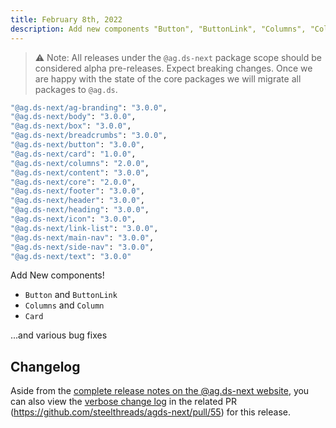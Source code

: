 ```yaml
---
title: February 8th, 2022
description: Add new components "Button", "ButtonLink", "Columns", "Column" and "Card".
---
```


> ⚠️ Note: All releases under the `@ag.ds-next` package scope should be considered alpha pre-releases. Expect breaking changes. Once we are happy with the state of the core packages we will migrate all packages to `@ag.ds`.

```sh
"@ag.ds-next/ag-branding": "3.0.0",
"@ag.ds-next/body": "3.0.0",
"@ag.ds-next/box": "3.0.0",
"@ag.ds-next/breadcrumbs": "3.0.0",
"@ag.ds-next/button": "3.0.0",
"@ag.ds-next/card": "1.0.0",
"@ag.ds-next/columns": "2.0.0",
"@ag.ds-next/content": "3.0.0",
"@ag.ds-next/core": "2.0.0",
"@ag.ds-next/footer": "3.0.0",
"@ag.ds-next/header": "3.0.0",
"@ag.ds-next/heading": "3.0.0",
"@ag.ds-next/icon": "3.0.0",
"@ag.ds-next/link-list": "3.0.0",
"@ag.ds-next/main-nav": "3.0.0",
"@ag.ds-next/side-nav": "3.0.0",
"@ag.ds-next/text": "3.0.0"
```

Add New components!

- `Button` and `ButtonLink`
- `Columns` and `Column`
- `Card`

...and various bug fixes

## Changelog

Aside from the [complete release notes on the @ag.ds-next website](https://steelthreads.github.io/agds-next/releases/2022-02-08), you can also view the [verbose change log](https://github.com/steelthreads/agds-next/pull/55) in the related PR (https://github.com/steelthreads/agds-next/pull/55) for this release.
